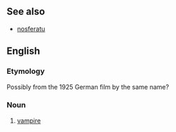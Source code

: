 ==See also==
*[[nosferatu]]

==English==
{{substub|See talk page before re-deleting}}

===Etymology===
Possibly from the 1925 German film by the same name?

===Noun===
{{en-noun|nosferatu}}
# [[vampire]]